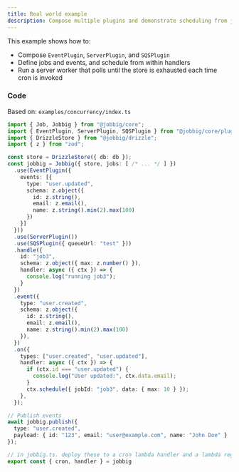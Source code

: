 ```yaml
---
title: Real world example
description: Compose multiple plugins and demonstrate scheduling from jobs/events.
---
```


This example shows how to:

- Compose `EventPlugin`, `ServerPlugin`, and `SQSPlugin`
- Define jobs and events, and schedule from within handlers
- Run a server worker that polls until the store is exhausted each time cron is invoked

### Code

Based on: `examples/concurrency/index.ts`

```ts
import { Job, Jobbig } from "@jobbig/core";
import { EventPlugin, ServerPlugin, SQSPlugin } from "@jobbig/core/plugins";
import { DrizzleStore } from "@jobbig/drizzle";
import { z } from "zod";

const store = DrizzleStore({ db: db });
const jobbig = Jobbig({ store, jobs: [ /* ... */ ] })
  .use(EventPlugin({
    events: [{
      type: "user.updated",
      schema: z.object({ 
        id: z.string(),
        email: z.email(),
        name: z.string().min(2).max(100)
      })
    }]
  }))
  .use(ServerPlugin())
  .use(SQSPlugin({ queueUrl: "test" }))
  .handle({
    id: "job3",
    schema: z.object({ max: z.number() }),
    handler: async ({ ctx }) => {
      console.log("running job3");
    }
  })
  .event({
    type: "user.created",
    schema: z.object({ 
      id: z.string(),
      email: z.email(),
      name: z.string().min(2).max(100)
    }),
  })
  .on({
    types: ["user.created", "user.updated"],
    handler: async ({ ctx }) => {
      if (ctx.id === "user.updated") {
        console.log("User updated:", ctx.data.email);
      }
      ctx.schedule({ jobId: "job3", data: { max: 10 } });
    },
  });

// Publish events
await jobbig.publish({ 
  type: "user.created", 
  payload: { id: "123", email: "user@example.com", name: "John Doe" } 
});

// in jobbig.ts. deploy these to a cron lambda handler and a lambda regular handler to be triggered by an SQS. 
export const { cron, handler } = jobbig
```



